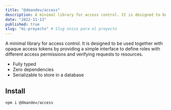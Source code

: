 ```yaml
---
title: "@dmandev/access"
description: A minimal library for access control. It is designed to be used together with opaque access tokens by providing a simple interface to define roles with different access permissions and verifying requests to resources.
date: "2022-11-13"
published: true
slug: "mi-proyecto" # Slug único para el proyecto
---
```


A minimal library for access control. It is designed to be used together with opaque access tokens by providing a simple interface to define roles with different access permissions and verifying requests to resources.

- Fully typed
- Zero dependencies
- Serializable to store in a database

## Install

```sh-session
npm i @dmandev/access
